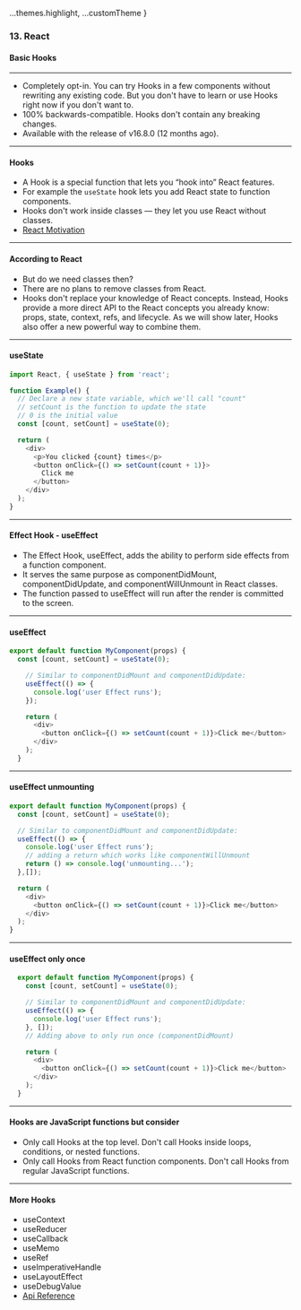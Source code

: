 
  ...themes.highlight,
  ...customTheme
}

### 13. React
#### Basic Hooks


---

* Completely opt-in. You can try Hooks in a few components without rewriting any existing code. But you don't have to learn or use Hooks right now if you don't want to.
* 100% backwards-compatible. Hooks don't contain any breaking changes.
* Available with the release of v16.8.0 (12 months ago).


---

#### Hooks

* A Hook is a special function that lets you “hook into” React features. 
* For example the ```useState``` hook lets you add React state to function components.
* Hooks don't work inside classes — they let you use React without classes.
* <a href="https://reactjs.org/docs/hooks-intro.html#motivation" target="_blank">React Motivation</a>


---

#### According to React

* But do we need classes then?
* There are no plans to remove classes from React.
* Hooks don't replace your knowledge of React concepts. Instead, Hooks provide a more direct API to the React concepts you already know: props, state, context, refs, and lifecycle. As we will show later, Hooks also offer a new powerful way to combine them.


---

####  useState
```JavaScript
import React, { useState } from 'react';

function Example() {
  // Declare a new state variable, which we'll call "count"
  // setCount is the function to update the state
  // 0 is the initial value
  const [count, setCount] = useState(0);

  return (
    <div>
      <p>You clicked {count} times</p>
      <button onClick={() => setCount(count + 1)}>
        Click me
      </button>
    </div>
  );
}
```


---

#### Effect Hook - useEffect

* The Effect Hook, useEffect, adds the ability to perform side effects from a function component.
* It serves the same purpose as componentDidMount, componentDidUpdate, and componentWillUnmount in React classes.
* The function passed to useEffect will run after the render is committed to the screen.


---

####  useEffect
```JavaScript
export default function MyComponent(props) {
  const [count, setCount] = useState(0);

    // Similar to componentDidMount and componentDidUpdate:
    useEffect(() => {
      console.log('user Effect runs');
    });

    return (
      <div>
        <button onClick={() => setCount(count + 1)}>Click me</button>
      </div>
    );
  }
```


---

####  useEffect unmounting
```JavaScript
export default function MyComponent(props) {
  const [count, setCount] = useState(0);

  // Similar to componentDidMount and componentDidUpdate:
  useEffect(() => {
    console.log('user Effect runs');
    // adding a return which works like componentWillUnmount
    return () => console.log('unmounting...');
  },[]);

  return (
    <div>
      <button onClick={() => setCount(count + 1)}>Click me</button>
    </div>
  );
}
```


---

####  useEffect only once
```JavaScript
  export default function MyComponent(props) {
    const [count, setCount] = useState(0);

    // Similar to componentDidMount and componentDidUpdate:
    useEffect(() => {
      console.log('user Effect runs');
    }, []);
    // Adding above to only run once (componentDidMount)

    return (
      <div>
        <button onClick={() => setCount(count + 1)}>Click me</button>
      </div>
    );
  }
```


---

#### Hooks are JavaScript functions but consider

* Only call Hooks at the top level. Don't call Hooks inside loops, conditions, or nested functions.
* Only call Hooks from React function components. Don't call Hooks from regular JavaScript functions.


---

#### More Hooks

* useContext
* useReducer
* useCallback
* useMemo
* useRef
* useImperativeHandle
* useLayoutEffect
* useDebugValue
* <a href="https://reactjs.org/docs/hooks-reference.html" target="_blank">Api Reference</a>